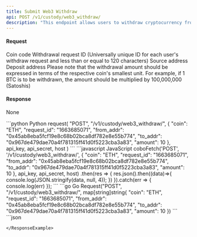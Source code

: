 ```yaml
---
title: Submit Web3 Withdraw
api: POST /v1/custody/web3_withdraw/ 
description: "This endpoint allows users to withdraw cryptocurrency from their custody wallet to an external address. The endpoint requires the user to provide the coin type, request ID, sender address, receiver address, and amount. The endpoint verifies that the coin is supported, the chain is supported, and the asset coin is supported before creating a transaction. If the transaction is successful, an event is dispatched."
---
```


#### Request
<ParamField body="coin" type="String" required>Coin code</ParamField>
<ParamField body="request_id" type="String" required>Withdrawal request ID (Universally unique ID for each user's withdraw request and less than or equal to 120 characters)</ParamField>
<ParamField body="from_addr" type="String" required>Source address</ParamField>
<ParamField body="to_addr" type="String" required>Deposit address</ParamField>
<ParamField body="amount" type="Int" required>Please note that the withdrawal amount should be expressed in terms of the respective coin's smallest unit. For example, if 1 BTC is to be withdrawn, the amount should be multiplied by 100,000,000 (Satoshis)</ParamField>

#### Response
None

<RequestExample>
```python Python
request(
    "POST",
    "/v1/custody/web3_withdraw/",
    {
        "coin": "ETH",
        "request_id": "1663685071",
        "from_addr": "0x45ab8eba5fcf19e8c68b02bca8df782e8e55b774",
        "to_addr": "0x967de479dae70a4f781315ff41d0f5223cba3a83",
        "amount": 10
    },
    api_key, api_secret, host
)
```
```javascript JavaScript
coboFetch('POST', '/v1/custody/web3_withdraw/', {
    "coin": "ETH",
    "request_id": "1663685071",
    "from_addr": "0x45ab8eba5fcf19e8c68b02bca8df782e8e55b774",
    "to_addr": "0x967de479dae70a4f781315ff41d0f5223cba3a83",
    "amount": 10
}, api_key, api_secret, host)
    .then(res => {
        res.json().then((data)=>{
            console.log(JSON.stringify(data, null, 4));
        })
    }).catch(err => {
        console.log(err)
    });
```
```go Go
Request("POST", "/v1/custody/web3_withdraw/", map[string]string{
    "coin": "ETH",
    "request_id": "1663685071",
    "from_addr": "0x45ab8eba5fcf19e8c68b02bca8df782e8e55b774",
    "to_addr": "0x967de479dae70a4f781315ff41d0f5223cba3a83",
    "amount": 10
})
```
</RequestExample>

<ResponseExample>
```json

```
</ResponseExample>
